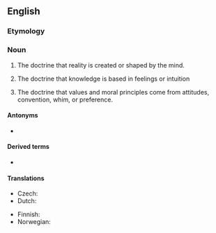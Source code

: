 ==English==
{{wikipedia}}

===Etymology===
{{suffix|subjective|ism|lang=en}}

===Noun===
{{en-noun|~}}

# {{lb|en|metaphysics}} The doctrine that reality is created or shaped by the mind.
# {{lb|en|epistemology}} The doctrine that knowledge is based in feelings or intuition
# {{lb|en|ethics}} The doctrine that values and moral principles come from attitudes, convention, whim, or preference.

====Antonyms====
* {{l|en|objectivism}}

====Derived terms====
* {{l|en|antisubjectivism}}

====Translations====
{{checktrans-top}}
* Czech: {{t-check|cs|subjektivismus|m}}
* Dutch: {{t+check|nl|subjectivisme|n}}
{{trans-mid}}
* Finnish: {{t+|fi|subjektivismi}} {{qualifier|in metaphysics, epistemology and ethics}}
* Norwegian: {{t-check|no|subjektivisme}}
{{trans-bottom}}